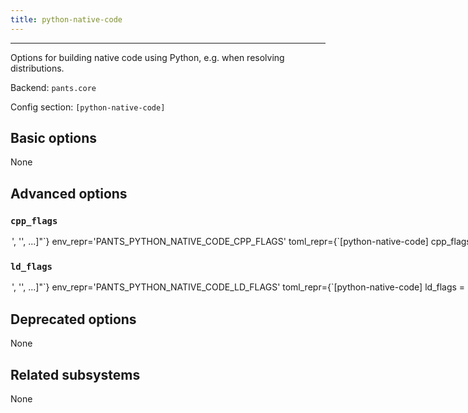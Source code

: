 ```yaml
---
title: python-native-code
---
```



---

Options for building native code using Python, e.g. when resolving distributions.

Backend: <span className="color--primary">`pants.core`</span>

Config section: <span className="color--primary">`[python-native-code]`</span>

<span className={styles.options}>

## Basic options

None

## Advanced options

### `cpp_flags`

<Option
  cli_repr={`--python-native-code-cpp-flags="['<str>', '<str>', ...]"`}
  env_repr='PANTS_PYTHON_NATIVE_CODE_CPP_FLAGS'
  toml_repr={`[python-native-code]
cpp_flags = [
    '<str>',
    '<str>',
    ...,
]`}
  default_repr={`[]`}
>

Override the `CPPFLAGS` environment variable for any forked subprocesses.

</Option>

### `ld_flags`

<Option
  cli_repr={`--python-native-code-ld-flags="['<str>', '<str>', ...]"`}
  env_repr='PANTS_PYTHON_NATIVE_CODE_LD_FLAGS'
  toml_repr={`[python-native-code]
ld_flags = [
    '<str>',
    '<str>',
    ...,
]`}
  default_repr={`[]`}
>

Override the `LDFLAGS` environment variable for any forked subprocesses.

</Option>

## Deprecated options

None

## Related subsystems

None

</span>
